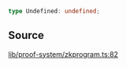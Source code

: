 ```ts
type Undefined: undefined;
```

## Source

[lib/proof-system/zkprogram.ts:82](https://github.com/o1-labs/o1js/blob/6ebbc23710f6de023fea6d83dc93c5a914c571f2/src/lib/proof-system/zkprogram.ts#L82)
